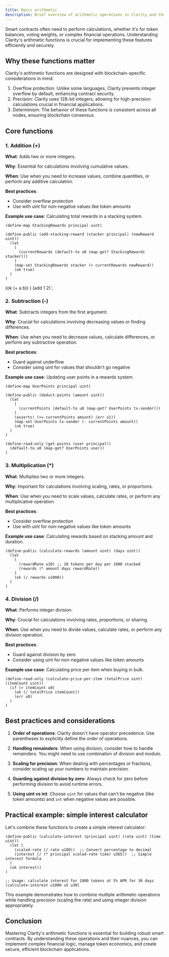 ```yaml
---
title: Basic arithmetic
description: Brief overview of arithmetic operations in Clarity and their importance in smart contract development.
---
```



Smart contracts often need to perform calculations, whether it's for token balances, voting weights, or complex financial operations. Understanding Clarity's arithmetic functions is crucial for implementing these features efficiently and securely.

## Why these functions matter

Clarity's arithmetic functions are designed with blockchain-specific considerations in mind:

1. Overflow protection: Unlike some languages, Clarity prevents integer overflow by default, enhancing contract security.
2. Precision: Clarity uses 128-bit integers, allowing for high-precision calculations crucial in financial applications.
3. Determinism: The behavior of these functions is consistent across all nodes, ensuring blockchain consensus.

## Core functions

### 1. Addition (+)

**What**: Adds two or more integers.

**Why**: Essential for calculations involving cumulative values.

**When**: Use when you need to increase values, combine quantities, or perform any additive calculation.

**Best practices**:

- Consider overflow protection
- Use with uint for non-negative values like token amounts

**Example use case**: Calculating total rewards in a stacking system.

```clarity
(define-map StackingRewards principal uint)

(define-public (add-stacking-reward (stacker principal) (newReward uint))
  (let
    (
      (currentRewards (default-to u0 (map-get? StackingRewards stacker)))
    )
    (map-set StackingRewards stacker (+ currentRewards newReward))
    (ok true)
  )
)
```

  (ok (+ a b))
)
(add 1 2)`;

<ClarityPlayground snippet={snippet} />

### 2. Subtraction (-)

**What**: Subtracts integers from the first argument.

**Why**: Crucial for calculations involving decreasing values or finding differences.

**When**: Use when you need to decrease values, calculate differences, or perform any subtractive operation.

**Best practices**:

- Guard against underflow
- Consider using uint for values that shouldn't go negative

**Example use case**: Updating user points in a rewards system.

```clarity
(define-map UserPoints principal uint)

(define-public (deduct-points (amount uint))
  (let
    (
      (currentPoints (default-to u0 (map-get? UserPoints tx-sender)))
    )
    (asserts! (>= currentPoints amount) (err u1))
    (map-set UserPoints tx-sender (- currentPoints amount))
    (ok true)
  )
)

(define-read-only (get-points (user principal))
  (default-to u0 (map-get? UserPoints user))
)
```

### 3. Multiplication (\*)

**What**: Multiplies two or more integers.

**Why**: Important for calculations involving scaling, rates, or proportions.

**When**: Use when you need to scale values, calculate rates, or perform any multiplicative operation.

**Best practices**:

- Consider overflow protection
- Use with uint for non-negative values like token amounts

**Example use case**: Calculating rewards based on stacking amount and duration.

```clarity
(define-public (calculate-rewards (amount uint) (days uint))
  (let
    (
      (rewardRate u10) ;; 10 tokens per day per 1000 stacked
      (rewards (* amount days rewardRate))
    )
    (ok (/ rewards u1000))
  )
)
```

### 4. Division (/)

**What**: Performs integer division.

**Why**: Crucial for calculations involving rates, proportions, or sharing.

**When**: Use when you need to divide values, calculate rates, or perform any division operation.

**Best practices**:

- Guard against division by zero
- Consider using uint for non-negative values like token amounts

**Example use case**: Calculating price per item when buying in bulk.

```clarity
(define-read-only (calculate-price-per-item (totalPrice uint) (itemCount uint))
  (if (> itemCount u0)
    (ok (/ totalPrice itemCount))
    (err u0)
  )
)
```

## Best practices and considerations

1. **Order of operations**: Clarity doesn't have operator precedence. Use parentheses to explicitly define the order of operations.

2. **Handling remainders**: When using division, consider how to handle remainders. You might need to use combination of division and modulo.

3. **Scaling for precision**: When dealing with percentages or fractions, consider scaling up your numbers to maintain precision.

4. **Guarding against division by zero**: Always check for zero before performing division to avoid runtime errors.

5. **Using uint vs int**: Choose `uint` for values that can't be negative (like token amounts) and `int` when negative values are possible.

## Practical example: simple interest calculator

Let's combine these functions to create a simple interest calculator:

```clarity
(define-public (calculate-interest (principal uint) (rate uint) (time uint))
  (let (
    (scaled-rate (/ rate u100))  ;; Convert percentage to decimal
    (interest (/ (* principal scaled-rate time) u365))  ;; Simple interest formula
  )
  (ok interest))
)

;; Usage: calculate interest for 1000 tokens at 5% APR for 30 days
(calculate-interest u1000 u5 u30)
```

This example demonstrates how to combine multiple arithmetic operations while handling precision (scaling the rate) and using integer division appropriately.

## Conclusion

Mastering Clarity's arithmetic functions is essential for building robust smart contracts. By understanding these operations and their nuances, you can implement complex financial logic, manage token economics, and create secure, efficient blockchain applications.
